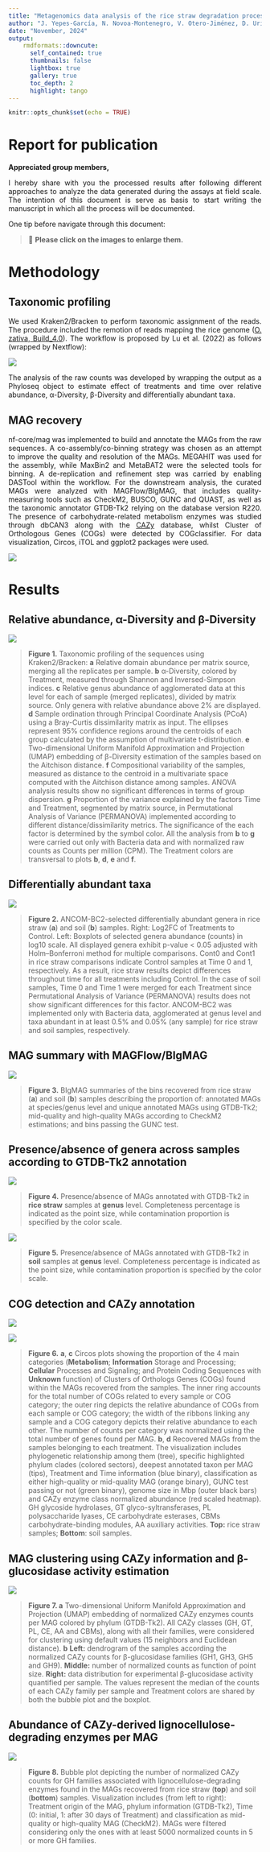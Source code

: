 ```yaml
---
title: "Metagenomics data analysis of the rice straw degradation process using microbial consortia"
author: "J. Yepes-García, N. Novoa-Montenegro, V. Otero-Jiménez, D. Uribe-Vélez, E. Barreto-Hernández, L. Falquet"
date: "November, 2024"
output: 
    rmdformats::downcute:
      self_contained: true
      thumbnails: false
      lightbox: true
      gallery: true
      toc_depth: 2
      highlight: tango
---
```


```r
knitr::opts_chunk$set(echo = TRUE)
```

# Report for publication

**Appreciated group members,**

<p style='text-align: justify;'>I hereby share with you the processed results after following different approaches to analyze the data generated during the assays at field scale. The intention of this document is serve as basis to start writing the manuscript in which all the process will be documented.</p>

One tip before navigate through this document:

> 🚀   **Please click on the images to enlarge them.**

# Methodology

## Taxonomic profiling

<p style='text-align: justify;'>We used Kraken2/Bracken to perform taxonomic assignment of the reads. The procedure included the remotion of reads mapping the rice genome ([O. zativa, Build_4.0](https://bowtie-bio.sourceforge.net/bowtie2/manual.shtml)). The workflow is proposed by Lu et al. (2022) as follows (wrapped by Nextflow):</p>

![](images/workflow.png){style="display: block; margin: 0 auto"}

<p style='text-align: justify;'>The analysis of the raw counts was developed by wrapping the output as a Phyloseq object to estimate effect of treatments and time over relative abundance, α-Diversity, β-Diversity and differentially abundant taxa.</p>

## MAG recovery

<p style='text-align: justify;'>nf-core/mag was implemented to build and annotate the MAGs from the raw sequences. A co-assembly/co-binning strategy was chosen as an attempt to improve the quality and resolution of the MAGs. MEGAHIT was used for the assembly, while MaxBin2 and MetaBAT2 were the selected tools for binning. A de-replication and refinement step was carried by enabling DASTool within the workflow. For the downstream analysis, the curated MAGs were analyzed with MAGFlow/BIgMAG, that includes quality-measuring tools such as CheckM2, BUSCO, GUNC and QUAST, as well as the taxonomic annotator GTDB-Tk2 relying on the database version R220. The presence of carbohydrate-related metabolism enzymes was studied through dbCAN3 along with the [CAZy](https://dbcan.readthedocs.io/en/latest/index.html) database, whilst Cluster of Orthologous Genes (COGs) were detected by COGclassifier. For data visualization, Circos, iTOL and ggplot2 packages were used.</p>

![](images/mag_workflow.png){style="display: block; margin: 0 auto"}

# Results

## Relative abundance, α-Diversity and β-Diversity

![](images/alpha_beta_abundance_pcoa_umap_permanova.png){style="display: block; margin: 0 auto"}

> **Figure 1.** Taxonomic profiling of the sequences using Kraken2/Bracken: **a** Relative domain abundance per matrix source, merging all the replicates per sample. **b** α-Diversity, colored by Treatment, measured through Shannon and Inversed-Simpson indices. **c** Relative genus abundance of agglomerated data at this level for each of sample (merged replicates), divided by matrix source. Only genera with relative abundance above 2% are displayed. **d** Sample ordination through Principal Coordinate Analysis (PCoA) using a Bray-Curtis dissimilarity matrix as input. The ellipses represent 95% confidence regions around the centroids of each group calculated by the assumption of multivariate t-distribution. **e** Two-dimensional Uniform Manifold Approximation and Projection (UMAP) embedding of β-Diversity estimation of the samples based on the Aitchison distance. **f** Compositional variability of the samples, measured as distance to the centroid in a multivariate space computed with the Aitchison distance among samples. ANOVA analysis results show no significant differences in terms of group dispersion. **g** Proportion of the variance explained by the factors Time and Treatment, segmented by matrix source, in Permutational Analysis of Variance (PERMANOVA) implemented according to different distance/dissimilarity metrics. The significance of the each factor is determined by the symbol color. All the analysis from **b** to **g** were carried out only with Bacteria data and with normalized raw counts as Counts per million (CPM). The Treatment colors are transversal to plots **b**, **d**, **e** and **f**.

## Differentially abundant taxa

![](images/ANCOM-BC.png){style="display: block; margin: 0 auto"}

> **Figure 2.** ANCOM-BC2-selected differentially abundant genera in rice straw (**a**) and soil (**b**) samples. Right: Log2FC of Treatments to Control. Left: Boxplots of selected genera abundance (counts) in log10 scale. All displayed genera exhibit p-value < 0.05 adjusted with Holm–Bonferroni method for multiple comparisons. Cont0 and Cont1 in rice straw comparisons indicate Control samples at Time 0 and 1, respectively. As a result, rice straw results depict differences throughout time for all treatments including Control. In the case of soil samples, Time 0 and Time 1 were merged for each Treatment since Permutational Analysis of Variance (PERMANOVA) results does not show significant differences for this factor. ANCOM-BC2 was implemented only with Bacteria data, agglomerated at genus level and taxa abundant in at least 0.5% and 0.05% (any sample) for rice straw and soil samples, respectively.

## MAG summary with MAGFlow/BIgMAG

![](images/BigMAG.png){style="display: block; margin: 0 auto"}

> **Figure 3.** BIgMAG summaries of the bins recovered from rice straw (**a**) and soil (**b**) samples describing the proportion of: annotated MAGs at species/genus level and unique annotated MAGs using GTDB-Tk2; mid-quality and high-quality MAGs according to CheckM2 estimations; and bins passing the GUNC test.

## Presence/absence of genera across samples according to GTDB-Tk2 annotation

![](images/presence_absence_complt_contm_rs.png){style="display: block; margin: 0 auto"}

> **Figure 4.** Presence/absence of MAGs annotated with GTDB-Tk2 in **rice straw** samples at **genus** level. Completeness percentage is indicated as the point size, while contamination proportion is specified by the color scale.

![](images/presence_absence_complt_contm_soil.png){style="display: block; margin: 0 auto"}

> **Figure 5.** Presence/absence of MAGs annotated with GTDB-Tk2 in **soil** samples at **genus** level. Completeness percentage is indicated as the point size, while contamination proportion is specified by the color scale.

## COG detection and CAZy annotation

![](images/Circos_iTOL_rs.png){style="display: block; margin: 0 auto"}

![](images/Circos_iTOL_soil.png){style="display: block; margin: 0 auto"}

> **Figure 6.** **a**, **c** Circos plots showing the proportion of the 4 main categories (**Metabolism**; **Information** Storage and Processing; **Cellular** Processes and Signaling; and Protein Coding Sequences with **Unknown** function) of Clusters of Orthologs Genes (COGs) found within the MAGs recovered from the samples. The inner ring accounts for the total number of COGs related to every sample or COG category; the outer ring depicts the relative abundance of COGs from each sample or COG category; the width of the ribbons linking any sample and a COG category depicts their relative abundance to each other. The number of counts per category was normalized using the total number of genes found per MAG. **b**, **d** Recovered MAGs from the samples belonging to each treatment. The visualization includes phylogenetic relationship among them (tree), specific highlighted phylum clades (colored sectors), deepest annotated taxon per MAG (tips), Treatment and Time information (blue binary), classification as either high-quality or mid-quality MAG (orange binary), GUNC test passing or not (green binary), genome size in Mbp (outer black bars) and CAZy enzyme class normalized abundance (red scaled heatmap). GH glycoside hydrolases, GT glyco-syltransferases, PL polysaccharide lyases, CE carbohydrate esterases, CBMs carbohydrate-binding modules, AA auxiliary activities. **Top:** rice straw samples; **Bottom**: soil samples.

## MAG clustering using CAZy information and β-glucosidase activity estimation

![](images/beta_glucosidase_MAG_CAZy_exp_bubble.png){style="display: block; margin: 0 auto"}

> **Figure 7. a** Two-dimensional Uniform Manifold Approximation and Projection (UMAP) embedding of normalized CAZy enzymes counts per MAG colored by phylum (GTDB-Tk2). All CAZy classes (GH, GT, PL, CE, AA and CBMs), along with all their families, were considered for clustering using default values (15 neighbors and Euclidean distance). **b** **Left:** dendrogram of the samples according the normalized CAZy counts for β-glucosidase families (GH1, GH3, GH5 and GH9). **Middle:** number of normalized counts as function of point size. **Right:** data distribution for experimental β-glucosidase activity quantified per sample. The values represent the median of the counts of each CAZy family per sample and Treatment colors are shared by both the bubble plot and the boxplot.

## Abundance of CAZy-derived lignocellulose-degrading enzymes per MAG

![](images/cazy_all_cellulases_2.png){style="display: block; margin: 0 auto"}

> **Figure 8.** Bubble plot depicting the number of normalized CAZy counts for GH families associated with lignocellulose-degrading enzymes found in the MAGs recovered from rice straw (**top**) and soil (**bottom**) samples. Visualization includes (from left to right): Treatment origin of the MAG, phylum information (GTDB-Tk2), Time (0: initial, 1: after 30 days of Treatment) and classification as mid-quality or high-quality MAG (CheckM2). MAGs were filtered considering only the ones with at least 5000 normalized counts in 5 or more GH families.
